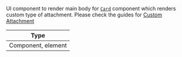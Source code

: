 UI component to render main body for [`Card`](#) component which renders custom type of attachment. Please check the guides for [Custom Attachment](../guides/custom-attachment)

| Type |
| - |
| Component, element |
